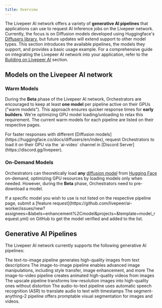```yaml
---
title: Overview
---
```


The Livepeer AI network offers a variety of **generative AI pipelines** that
applications can use to request AI inference jobs on the Livepeer network.
Currently, the focus is on Diffusion models developed using Huggingface's
[Diffusers library](https://huggingface.co/docs/diffusers/en/index), but future
updates will extend support to other model types. This section introduces the
available pipelines, the models they support, and provides a basic usage
example. For a comprehensive guide on integrating the Livepeer AI network into
your application, refer to the
[Building on Livepeer AI](/ai/builders/get-started) section.

## Models on the Livepeer AI network

### Warm Models

During the **Beta** phase of the Livepeer AI network, Orchestrators are
encouraged to keep at least **one model** per pipeline active on their GPUs
("warm models"). This approach ensures quicker response times for **early
builders**. We're optimizing GPU model loading/unloading to relax this
requirement. The current warm models for each pipeline are listed on their
respective pages.

<Tip>
  For faster responses with different [Diffusion
  models](https://huggingface.co/docs/diffusers/en/index), request Orchestrators
  to load it on their GPU via the `ai-video` channel in [Discord
  Server](https://discord.gg/livepeer).
</Tip>

### On-Demand Models

Orchestrators can theoretically load **any**
[diffusion model](https://huggingface.co/docs/diffusers/en/index) from
[Hugging Face](https://huggingface.co/models) on-demand, optimizing GPU
resources by loading models only when needed. However, during the **Beta**
phase, Orchestrators need to pre-download a model.

<Note>
  If a specific model you wish to use is not listed on the respective pipeline
  page, submit a [feature
  request](https://github.com/livepeer/ai-worker/issues/new?assignees=&labels=enhancement%2Cmodel&projects=&template=model_request.yml)
  on GitHub to get the model verified and added to the list.
</Note>

## Generative AI Pipelines

The Livepeer AI network currently supports the following generative AI
pipelines:

<CardGroup cols={2}>
  <Card title="Text-to-Image" icon="image" href="/ai/pipelines/text-to-image">
    The text-to-image pipeline generates high-quality images from text
    descriptions
  </Card>
  <Card title="Image-to-Image" icon="image" href="/ai/pipelines/image-to-image">
    The image-to-image pipeline enables advanced image manipulations, including
    style transfer, image enhancement, and more
  </Card>
  <Card title="Image-to-Video" icon="video" href="/ai/pipelines/image-to-video">
    The image-to-video pipeline creates animated high-quality videos from images
  </Card>
  <Card title="Upscale" icon="image" href="/ai/pipelines/upscale">
    The upscale pipeline transforms low-resolution images into high-quality ones
    without distortion
  </Card>
  <Card
    title="Audio-to-Text"
    icon="message-dots"
    href="/ai/pipelines/audio-to-text"
  >
    The audio-to-text pipeline uses automatic speech recognition (ASR) to
    translate audio to text with timestamps
  </Card>
  <Card
    title="Segment-Anything-2"
    icon="video"
    href="/ai/pipelines/segment-anything-2"
  >
    The segment-anything-2 pipeline offers promptable visual segmentation for
    images and videos.
  </Card>
</CardGroup>
